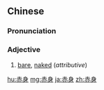 ==Chinese==
{{zh-forms}}

===Pronunciation===
{{zh-pron
|m=chìshēn
|c=cek3 san1
|cat=a
}}

===Adjective===
{{zh-adj}}

# [[bare]], [[naked]] (''attributive'')

[[hu:赤身]]
[[mg:赤身]]
[[ja:赤身]]
[[zh:赤身]]